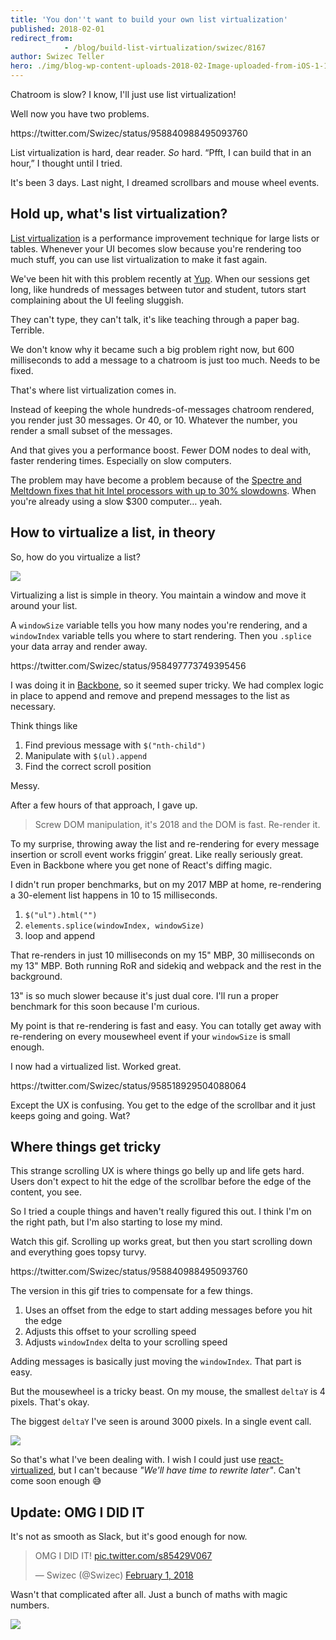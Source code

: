```yaml
---
title: 'You don''t want to build your own list virtualization'
published: 2018-02-01
redirect_from: 
            - /blog/build-list-virtualization/swizec/8167
author: Swizec Teller
hero: ./img/blog-wp-content-uploads-2018-02-Image-uploaded-from-iOS-1-1-1024x768.jpg
---
```

Chatroom is slow? I know, I'll just use list virtualization!



Well now you have two problems.



https&#x3A;//twitter.com/Swizec/status/958840988495093760



List virtualization is hard, dear reader. _So_ hard. “Pfft, I can build that in an hour,” I thought until I tried.



It's been 3 days. Last night, I dreamed scrollbars and mouse wheel events.



## Hold up, what's list virtualization?



[List virtualization](https://www.google.com/search?q=list+virtualization&oq=list+virtualization&aqs=chrome..69i57j0l5.2398j0j1&sourceid=chrome&ie=UTF-8) is a performance improvement technique for large lists or tables. Whenever your UI becomes slow because you're rendering too much stuff, you can use list virtualization to make it fast again.



We've been hit with this problem recently at [Yup](https://www.yup.com). When our sessions get long, like hundreds of messages between tutor and student, tutors start complaining about the UI feeling sluggish.



They can't type, they can't talk, it's like teaching through a paper bag. Terrible.



We don't know why it became such a big problem right now, but 600 milliseconds to add a message to a chatroom is just too much. Needs to be fixed.



That's where list virtualization comes in.



Instead of keeping the whole hundreds-of-messages chatroom rendered, you render just 30 messages. Or 40, or 10. Whatever the number, you render a small subset of the messages.



And that gives you a performance boost. Fewer DOM nodes to deal with, faster rendering times. Especially on slow computers.



The problem may have become a problem because of the [Spectre and Meltdown fixes that hit Intel processors with up to 30% slowdowns](https://techcrunch.com/2018/01/03/a-major-kernel-vulnerability-is-going-to-slow-down-all-intel-processors-2/). When you're already using a slow $300 computer… yeah.



## How to virtualize a list, in theory



So, how do you virtualize a list?



![](./img/blog-wp-content-uploads-2018-02-Image-uploaded-from-iOS-1-1-1024x768.jpg)



Virtualizing a list is simple in theory. You maintain a window and move it around your list.



A `windowSize` variable tells you how many nodes you're rendering, and a `windowIndex` variable tells you where to start rendering. Then you `.splice` your data array and render away.



https&#x3A;//twitter.com/Swizec/status/958497773749395456



I was doing it in [Backbone](http://backbonejs.org/), so it seemed super tricky. We had complex logic in place to append and remove and prepend messages to the list as necessary.



Think things like



1. Find previous message with `$("nth-child")`
2. Manipulate with `$(ul).append`
3. Find the correct scroll position



Messy.



After a few hours of that approach, I gave up.



> Screw DOM manipulation, it's 2018 and the DOM is fast. Re-render it.



To my surprise, throwing away the list and re-rendering for every message insertion or scroll event works friggin’ great. Like really seriously great. Even in Backbone where you get none of React's diffing magic.



I didn't run proper benchmarks, but on my 2017 MBP at home, re-rendering a 30-element list happens in 10 to 15 milliseconds.



1. `$("ul").html("")`
2. `elements.splice(windowIndex, windowSize)`
3. loop and append



That re-renders in just 10 milliseconds on my 15" MBP, 30 milliseconds on my 13" MBP. Both running RoR and sidekiq and webpack and the rest in the background.



13" is so much slower because it's just dual core. I'll run a proper benchmark for this soon because I'm curious.



My point is that re-rendering is fast and easy. You can totally get away with re-rendering on every mousewheel event if your `windowSize` is small enough.



I now had a virtualized list. Worked great.



https&#x3A;//twitter.com/Swizec/status/958518929504088064



Except the UX is confusing. You get to the edge of the scrollbar and it just keeps going and going. Wat?



## Where things get tricky



This strange scrolling UX is where things go belly up and life gets hard. Users don't expect to hit the edge of the scrollbar before the edge of the content, you see.



So I tried a couple things and haven't really figured this out. I think I'm on the right path, but I'm also starting to lose my mind.



Watch this gif. Scrolling up works great, but then you start scrolling down and everything goes topsy turvy.



https&#x3A;//twitter.com/Swizec/status/958840988495093760



The version in this gif tries to compensate for a few things.



1. Uses an offset from the edge to start adding messages before you hit the edge
2. Adjusts this offset to your scrolling speed
3. Adjusts `windowIndex` delta to your scrolling speed



Adding messages is basically just moving the `windowIndex`. That part is easy.



But the mousewheel is a tricky beast. On my mouse, the smallest `deltaY` is 4 pixels. That's okay.



The biggest `deltaY` I've seen is around 3000 pixels. In a single event call.



![](./img/media-xT0xeJpnrWC4XWblEk-giphy.gif)



So that's what I've been dealing with. I wish I could just use [react-virtualized](https://github.com/bvaughn/react-virtualized), but I can't because _"We'll have time to rewrite later"_. Can't come soon enough 😅



## Update: OMG I DID IT



It's not as smooth as Slack, but it's good enough for now.



> OMG I DID IT! [pic.twitter.com/s85429V067](https://t.co/s85429V067)
>
> — Swizec (@Swizec) [February 1, 2018](https://twitter.com/Swizec/status/959151765185691650?ref_src=twsrc%5Etfw)





Wasn't that complicated after all. Just a bunch of maths with magic numbers.



![](./img/blog-wp-content-uploads-2018-02-carbon-2-1024x1013.png)